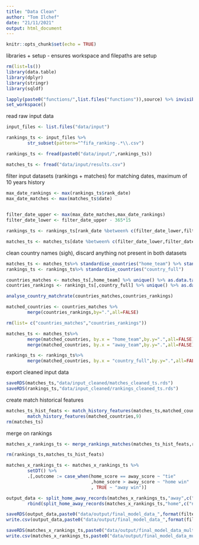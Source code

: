 ```yaml
---
title: "Data Clean"
author: "Tom Ilchef"
date: "21/11/2021"
output: html_document
---
```


```r
knitr::opts_chunk$set(echo = TRUE)
```

libraries + setup
- ensures workspace and filepaths are setup
```r
rm(list=ls())
library(data.table)
library(dplyr)
library(stringr)
library(sqldf)

lapply(paste0("functions/",list.files("functions")),source) %>% invisible()
set_workspace()
```

read raw input data
```r
input_files <- list.files("data/input") 

rankings_ts <- input_files %>% 
        str_subset(pattern="^fifa_ranking-.*\\.csv")

rankings_ts <- fread(paste0("data/input/",rankings_ts))

matches_ts <- fread("data/input/results.csv")
```

filter input datasets (rankings + matches) for matching dates, maximum of 10 years history
```r
max_date_rankings <- max(rankings_ts$rank_date)
max_date_matches <- max(matches_ts$date)
        

filter_date_upper <- max(max_date_matches,max_date_rankings)
filter_date_lower <- filter_date_upper - 365*15

rankings_ts <- rankings_ts[rank_date %between% c(filter_date_lower,filter_date_upper)]

matches_ts <- matches_ts[date %between% c(filter_date_lower,filter_date_upper)]
```


clean country names (sigh), discard anything not present in both datasets
```r
matches_ts <- matches_ts%>% standardise_countries("home_team") %>% standardise_countries("away_team")
rankings_ts <- rankings_ts%>% standardise_countries("country_full")

countries_matches <- matches_ts[,home_team] %>% unique() %>% as.data.table() 
countries_rankings <- rankings_ts[,country_full] %>% unique() %>% as.data.table() 

analyse_country_matchrate(countries_matches,countries_rankings)

matched_countries <- countries_matches %>% 
        merge(countries_rankings,by=".",all=FALSE) 

rm(list= c("countries_matches","countries_rankings"))

matches_ts <- matches_ts%>% 
        merge(matched_countries, by.x = "home_team",by.y=".",all=FALSE)%>% 
        merge(matched_countries, by.x = "away_team",by.y=".",all=FALSE)

rankings_ts <- rankings_ts%>% 
        merge(matched_countries, by.x = "country_full",by.y=".",all=FALSE)

```

export cleaned input data
```r
saveRDS(matches_ts,"data/input_cleaned/matches_cleaned_ts.rds")
saveRDS(rankings_ts,"data/input_cleaned/rankings_cleaned_ts.rds")
```

create match historical features
```r
matches_ts_hist_feats <- match_history_features(matches_ts,matched_countries,5) %>%
        match_history_features(matched_countries,9)
rm(matches_ts)
```

merge on rankings
```r
matches_x_rankings_ts <- merge_rankings_matches(matches_ts_hist_feats,rankings_ts)

rm(rankings_ts,matches_ts_hist_feats)

matches_x_rankings_ts <- matches_x_rankings_ts %>% 
        setDT() %>%
        .[,outcome := case_when(home_score == away_score ~ "tie"
                                ,home_score > away_score ~ "home win"
                                , TRUE ~ "away win")]

```


```r
output_data <- split_home_away_records(matches_x_rankings_ts,"away",c("neutral","tournament","date")) %>% 
        rbind(split_home_away_records(matches_x_rankings_ts,"home",c("neutral","tournament","date")))

saveRDS(output_data,paste0("data/output/final_model_data_",format(filter_date_upper,"_%d%b%y"),".rds"))
write.csv(output_data,paste0("data/output/final_model_data_",format(filter_date_upper,"_%d%b%y"),".csv"))

saveRDS(matches_x_rankings_ts,paste0("data/output/final_model_data_multiclass_",format(filter_date_upper,"_%d%b%y"),".rds"))
write.csv(matches_x_rankings_ts,paste0("data/output/final_model_data_multiclass_",format(filter_date_upper,"_%d%b%y"),".csv"))
```

